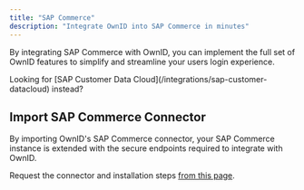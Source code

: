 ```yaml
---
title: "SAP Commerce"
description: "Integrate OwnID into SAP Commerce in minutes"
---
```




By integrating SAP Commerce with OwnID, you can implement the full set of OwnID features to simplify and streamline your users login experience.

<Info>
Looking for [SAP Customer Data Cloud](/integrations/sap-customer-datacloud) instead?
</Info>

## Import SAP Commerce Connector
By importing OwnID's SAP Commerce connector, your SAP Commerce instance is extended with the secure endpoints required to integrate with OwnID.

Request the connector and installation steps [from this page](https://ownid.com/enterprise-connectors/sap-commerce-cloud).

<UserDataSnippet/>

<NextStepsSnippet/>


